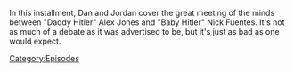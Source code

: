 {{DEFAULTSORT:
    #_EPISODE_0864:October 25, 2023
}}{{Episode
    | title           = October 25, 2023
    | caption         = Listen to this episode on [https://knowledgefight.libsyn.com/864-october-25-2023 Libsyn] [None Spotify]
    | episodeNumber   = 864
    | length          = 02:14:37
    | airDate         = October 30, 2023
    | coverageDate    = October 25, 2023
    | previousEpisode = [[863: Keepin' It Fake, With Vivek]]
}}

{{Stub}}

In this installment, Dan and Jordan cover the great meeting of the minds between "Daddy Hitler" Alex Jones and "Baby Hitler" Nick Fuentes.  It's not as much of a debate as it was advertised to be, but it's just as bad as one would expect.

[[Category:Episodes]]

